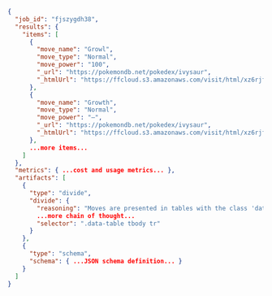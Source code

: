```json
{
  "job_id": "fjszygdh38",
  "results": {
    "items": [
      {
        "move_name": "Growl",
        "move_type": "Normal",
        "move_power": "100",
        "_url": "https://pokemondb.net/pokedex/ivysaur",
        "_htmlUrl": "https://ffcloud.s3.amazonaws.com/visit/html/xz6rjf8h2v.html"
      },
      {
        "move_name": "Growth",
        "move_type": "Normal",
        "move_power": "—",
        "_url": "https://pokemondb.net/pokedex/ivysaur",
        "_htmlUrl": "https://ffcloud.s3.amazonaws.com/visit/html/xz6rjf8h2v.html"
      },
      ...more items...
    ]
  },
  "metrics": { ...cost and usage metrics... },
  "artifacts": [
    {
      "type": "divide",
      "divide": {
        "reasoning": "Moves are presented in tables with the class 'data-table', where each move (row) is represented by a <tr> inside <tbody>. I focused on extracting each <tr> for coverage.",
        ...more chain of thought...
        "selector": ".data-table tbody tr"
      }
    },
    {
      "type": "schema",
      "schema": { ...JSON schema definition... }
    }
  ]
}
```
